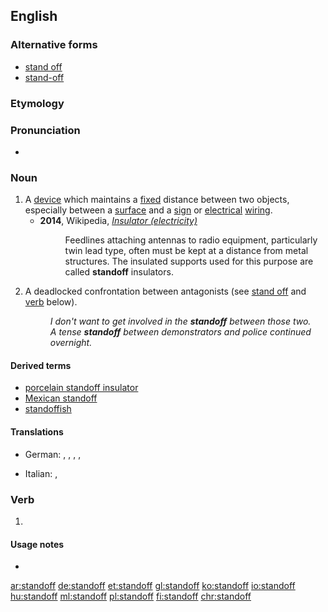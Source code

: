 ==English==

===Alternative forms===
* [[stand off]]
* [[stand-off]]

===Etymology===
{{compound|stand|off|lang=en}}

===Pronunciation===
*{{audio|en-us-standoff.ogg|Audio (US)|lang=en}}

===Noun===
{{en-noun}}

# A [[device]] which maintains a [[fixed]] distance between two objects, especially between a [[surface]] and a [[sign]] or [[electrical]] [[wiring]].
#* '''2014''', Wikipedia, ''[[:w:Insulator (electricity)|Insulator (electricity)]]''
#*: Feedlines attaching antennas to radio equipment, particularly twin lead type, often must be kept at a distance from metal structures. The insulated supports used for this purpose are called '''standoff''' insulators.
# A deadlocked confrontation between antagonists (see [[stand off]] and [[#Verb|verb]] below).
#: ''I don't want to get involved in the '''standoff''' between those two.''
#: ''A tense '''standoff''' between demonstrators and police continued overnight.'' 

====Derived terms====
* [[porcelain standoff insulator]]
* [[Mexican standoff]]
* [[standoffish]]
====Translations====
{{trans-top|a device which maintains a fixed distance}}
{{trans-mid}}
{{trans-bottom}}
{{trans-top|a deadlocked confrontation}}
* German: {{t|de|Pattsituation|f}}, {{t+|de|Patt|n}}, {{t+|de|Stillstand|m}}, {{t|de|festgefahrene Lage|f}}, {{t|de|verfahrene Situation|f}}
{{trans-mid}}
* Italian: {{t+|it|impasse}}, {{t+|it|stallo|m}}
{{trans-bottom}}

===Verb===
{{en-verb|stands off|standing off|stood off}}

# {{nonstandard spelling of|stand off|lang=en}}

====Usage notes====
* {{en-usage-verb-particle-solid|stand|off}}

[[ar:standoff]]
[[de:standoff]]
[[et:standoff]]
[[gl:standoff]]
[[ko:standoff]]
[[io:standoff]]
[[hu:standoff]]
[[ml:standoff]]
[[pl:standoff]]
[[fi:standoff]]
[[chr:standoff]]